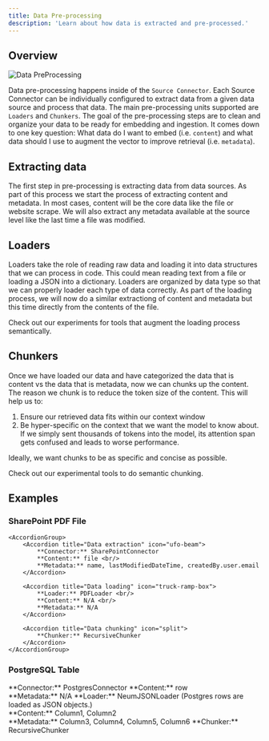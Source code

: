 ```yaml
---
title: Data Pre-processing
description: 'Learn about how data is extracted and pre-processed.'
---
```


## Overview

<img
  className="rounded-lg"
  src="/images/Data_PreProcessing.png"
  alt="Data PreProcessing"
/>

Data pre-processing happens inside of the `Source Connector`. Each Source Connector can be individually configured to extract data from a given data source and process that data. The main pre-processing units supported are `Loaders` and `Chunkers`. The goal of the pre-processing steps are to clean and organize your data to be ready for embedding and ingestion. It comes down to one key question: What data do I want to embed (i.e. `content`) and what data should I use to augment the vector to improve retrieval (i.e. `metadata`).

## Extracting data

The first step in pre-processing is extracting data from data sources. As part of this process we start the process of extracting content and metadata. In most cases, content will be the core data like the file or website scrape. We will also extract any metadata available at the source level like the last time a file was modified.

## Loaders

Loaders take the role of reading raw data and loading it into data structures that we can process in code. This could mean reading text from a file or loading a JSON into a dictionary. Loaders are organized by data type so that we can properly loader each type of data correctly. As part of the loading process, we will now do a similar extractiong of content and metadata but this time directly from the contents of the file. 

<Info>Check out our experiments for tools that augment the loading process semantically.</Info>

## Chunkers

Once we have loaded our data and have categorized the data that is content vs the data that is metadata, now we can chunks up the content. The reason we chunk is to reduce the token size of the content. This will help us to:

1. Ensure our retrieved data fits within our context window
2. Be hyper-specific on the context that we want the model to know about. If we simply sent thousands of tokens into the model, its attention span gets confused and leads to worse performance.

Ideally, we want chunks to be as specific and concise as possible.

<Info>Check out our experimental tools to do semantic chunking.</Info>

## Examples

### SharePoint PDF File

    <AccordionGroup>
        <Accordion title="Data extraction" icon="ufo-beam">
            **Connector:** SharePointConnector
            **Content:** file <br/>
            **Metadata:** name, lastModifiedDateTime, createdBy.user.email
        </Accordion>

        <Accordion title="Data loading" icon="truck-ramp-box">
            **Loader:** PDFLoader <br/>
            **Content:** N/A <br/>
            **Metadata:** N/A
        </Accordion>

        <Accordion title="Data chunking" icon="split">
            **Chunker:** RecursiveChunker
        </Accordion>
    </AccordionGroup>

### PostgreSQL Table

<AccordionGroup>
  <Accordion title="Data extraction" icon="ufo-beam">
    **Connector:** PostgresConnector
    **Content:** row <br/>
    **Metadata:** N/A
  </Accordion>

  <Accordion title="Data loading" icon="truck-ramp-box">
    **Loader:** NeumJSONLoader (Postgres rows are loaded as JSON objects.) <br/>
    **Content:** Column1, Column2 <br/>
    **Metadata:** Column3, Column4, Column5, Column6
  </Accordion>

  <Accordion title="Data chunking" icon="split">
    **Chunker:** RecursiveChunker
  </Accordion>
</AccordionGroup>